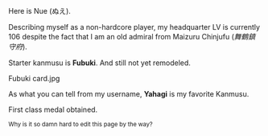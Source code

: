 
<nowiki> </nowiki>Here is Nue (ぬえ). 

Describing myself as a non-hardcore player, my headquarter LV is currently 106 despite the fact that I am an old admiral from Maizuru Chinjufu (''舞鶴鎮守府'').

Starter kanmusu is '''Fubuki'''. And still not yet remodeled.
<gallery>
Fubuki card.jpg
</gallery>
As what you can tell from my username, '''Yahagi''' is my favorite Kanmusu.

First class medal obtained.

<sup>Why is it so damn hard to edit this page by the way?</sup>